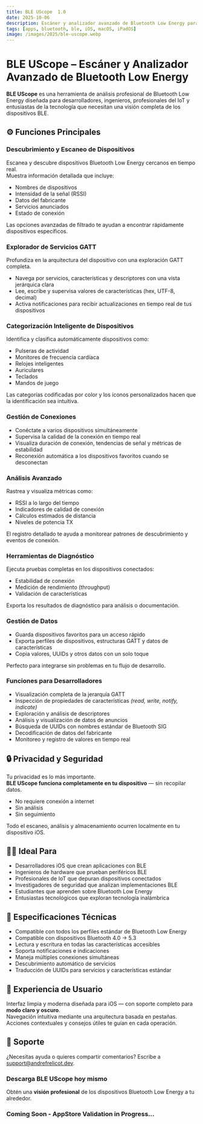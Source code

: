 ```yaml
---
title: BLE UScope  1.0
date: 2025-10-06  
description: Escáner y analizador avanzado de Bluetooth Low Energy para iOS/iPadOS y macOS (Catalyst).  
tags: [apps, bluetooth, ble, iOS, macOS, iPadOS]  
image: /images/2025/ble-uscope.webp
---
```


<ThemeImage
  lightSrc="/images/2025/ble-uscope.webp"
  darkSrc="/images/2025/ble-uscope.webp"
  alt="BLE UScope App Screenshot"
  width={800}
  height={600}
  priority={true}
/>

# **BLE UScope – Escáner y Analizador Avanzado de Bluetooth Low Energy**

**BLE UScope** es una herramienta de análisis profesional de Bluetooth Low Energy diseñada para desarrolladores, ingenieros, profesionales del IoT y entusiastas de la tecnología que necesitan una visión completa de los dispositivos BLE.


## ⚙️ Funciones Principales

### **Descubrimiento y Escaneo de Dispositivos**
Escanea y descubre dispositivos Bluetooth Low Energy cercanos en tiempo real.  
Muestra información detallada que incluye:
- Nombres de dispositivos  
- Intensidad de la señal (RSSI)  
- Datos del fabricante  
- Servicios anunciados  
- Estado de conexión  

Las opciones avanzadas de filtrado te ayudan a encontrar rápidamente dispositivos específicos.


### **Explorador de Servicios GATT**
Profundiza en la arquitectura del dispositivo con una exploración GATT completa.  
- Navega por servicios, características y descriptores con una vista jerárquica clara  
- Lee, escribe y supervisa valores de características (hex, UTF-8, decimal)  
- Activa notificaciones para recibir actualizaciones en tiempo real de tus dispositivos  


### **Categorización Inteligente de Dispositivos**
Identifica y clasifica automáticamente dispositivos como:
- Pulseras de actividad  
- Monitores de frecuencia cardíaca  
- Relojes inteligentes  
- Auriculares  
- Teclados  
- Mandos de juego  

Las categorías codificadas por color y los íconos personalizados hacen que la identificación sea intuitiva.


### **Gestión de Conexiones**
- Conéctate a varios dispositivos simultáneamente  
- Supervisa la calidad de la conexión en tiempo real  
- Visualiza duración de conexión, tendencias de señal y métricas de estabilidad  
- Reconexión automática a los dispositivos favoritos cuando se desconectan  


### **Análisis Avanzado**
Rastrea y visualiza métricas como:
- RSSI a lo largo del tiempo  
- Indicadores de calidad de conexión  
- Cálculos estimados de distancia  
- Niveles de potencia TX  

El registro detallado te ayuda a monitorear patrones de descubrimiento y eventos de conexión.


### **Herramientas de Diagnóstico**
Ejecuta pruebas completas en los dispositivos conectados:
- Estabilidad de conexión  
- Medición de rendimiento (throughput)  
- Validación de características  

Exporta los resultados de diagnóstico para análisis o documentación.


### **Gestión de Datos**
- Guarda dispositivos favoritos para un acceso rápido  
- Exporta perfiles de dispositivos, estructuras GATT y datos de características  
- Copia valores, UUIDs y otros datos con un solo toque  

Perfecto para integrarse sin problemas en tu flujo de desarrollo.


### **Funciones para Desarrolladores**
- Visualización completa de la jerarquía GATT  
- Inspección de propiedades de características *(read, write, notify, indicate)*  
- Exploración y análisis de descriptores  
- Análisis y visualización de datos de anuncios  
- Búsqueda de UUIDs con nombres estándar de Bluetooth SIG  
- Decodificación de datos del fabricante  
- Monitoreo y registro de valores en tiempo real  


## 🔒 Privacidad y Seguridad
Tu privacidad es lo más importante.  
**BLE UScope funciona completamente en tu dispositivo** — sin recopilar datos.  
- No requiere conexión a internet  
- Sin análisis  
- Sin seguimiento  

Todo el escaneo, análisis y almacenamiento ocurren localmente en tu dispositivo iOS.


## 👩‍💻 Ideal Para
- Desarrolladores iOS que crean aplicaciones con BLE  
- Ingenieros de hardware que prueban periféricos BLE  
- Profesionales de IoT que depuran dispositivos conectados  
- Investigadores de seguridad que analizan implementaciones BLE  
- Estudiantes que aprenden sobre Bluetooth Low Energy  
- Entusiastas tecnológicos que exploran tecnología inalámbrica  


## 🧠 Especificaciones Técnicas
- Compatible con todos los perfiles estándar de Bluetooth Low Energy  
- Compatible con dispositivos Bluetooth 4.0 → 5.3  
- Lectura y escritura en todas las características accesibles  
- Soporta notificaciones e indicaciones  
- Maneja múltiples conexiones simultáneas  
- Descubrimiento automático de servicios  
- Traducción de UUIDs para servicios y características estándar  


## 🎨 Experiencia de Usuario
Interfaz limpia y moderna diseñada para iOS — con soporte completo para **modo claro y oscuro**.  
Navegación intuitiva mediante una arquitectura basada en pestañas.  
Acciones contextuales y consejos útiles te guían en cada operación.


## 🛟 Soporte
¿Necesitas ayuda o quieres compartir comentarios? Escribe a [support@andrefrelicot.dev](mailto:support@andrefrelicot.dev).


### **Descarga BLE UScope hoy mismo**  
Obtén una **visión profesional** de los dispositivos Bluetooth Low Energy a tu alrededor.

### Coming Soon - AppStore Validation in Progress...
